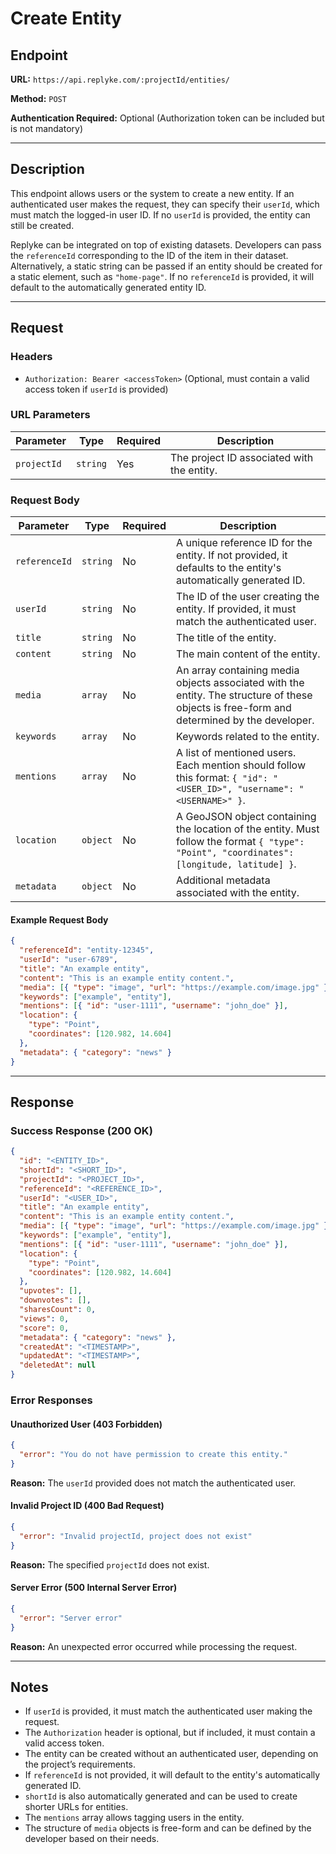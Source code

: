 # Create Entity

## Endpoint

**URL:** `https://api.replyke.com/:projectId/entities/`

**Method:** `POST`

**Authentication Required:** Optional (Authorization token can be included but is not mandatory)

----------

## Description

This endpoint allows users or the system to create a new entity. If an authenticated user makes the request, they can specify their `userId`, which must match the logged-in user ID. If no `userId` is provided, the entity can still be created.

Replyke can be integrated on top of existing datasets. Developers can pass the `referenceId` corresponding to the ID of the item in their dataset. Alternatively, a static string can be passed if an entity should be created for a static element, such as `"home-page"`. If no `referenceId` is provided, it will default to the automatically generated entity ID.

----------

## Request

### Headers

-   `Authorization: Bearer <accessToken>` (Optional, must contain a valid access token if `userId` is provided)

### URL Parameters


| Parameter   | Type     | Required | Description |
|------------|----------|----------|-------------|
| `projectId` | `string` | Yes | The project ID associated with the entity. |

### Request Body
| Parameter   | Type     | Required | Description |
|------------|----------|----------|-------------|
| `referenceId` | `string` | No | A unique reference ID for the entity. If not provided, it defaults to the entity's automatically generated ID. |
| `userId` | `string` | No | The ID of the user creating the entity. If provided, it must match the authenticated user. |
| `title` | `string` | No | The title of the entity. |
| `content` | `string` | No | The main content of the entity. |
| `media` | `array` | No | An array containing media objects associated with the entity. The structure of these objects is free-form and determined by the developer. |
| `keywords` | `array` | No | Keywords related to the entity. |
| `mentions` | `array` | No | A list of mentioned users. Each mention should follow this format: `{ "id": "<USER_ID>", "username": "<USERNAME>" }`. |
| `location` | `object` | No | A GeoJSON object containing the location of the entity. Must follow the format `{ "type": "Point", "coordinates": [longitude, latitude] }`. |
| `metadata` | `object` | No | Additional metadata associated with the entity. |

#### Example Request Body

```json
{
  "referenceId": "entity-12345",
  "userId": "user-6789",
  "title": "An example entity",
  "content": "This is an example entity content.",
  "media": [{ "type": "image", "url": "https://example.com/image.jpg" }],
  "keywords": ["example", "entity"],
  "mentions": [{ "id": "user-1111", "username": "john_doe" }],
  "location": {
    "type": "Point",
    "coordinates": [120.982, 14.604]
  },
  "metadata": { "category": "news" }
}
```

----------

## Response

### Success Response (200 OK)

```json
{
  "id": "<ENTITY_ID>",
  "shortId": "<SHORT_ID>",
  "projectId": "<PROJECT_ID>",
  "referenceId": "<REFERENCE_ID>",
  "userId": "<USER_ID>",
  "title": "An example entity",
  "content": "This is an example entity content.",
  "media": [{ "type": "image", "url": "https://example.com/image.jpg" }],
  "keywords": ["example", "entity"],
  "mentions": [{ "id": "user-1111", "username": "john_doe" }],
  "location": {
    "type": "Point",
    "coordinates": [120.982, 14.604]
  },
  "upvotes": [],
  "downvotes": [],
  "sharesCount": 0,
  "views": 0,
  "score": 0,
  "metadata": { "category": "news" },
  "createdAt": "<TIMESTAMP>",
  "updatedAt": "<TIMESTAMP>",
  "deletedAt": null
}
```

### Error Responses

#### Unauthorized User (403 Forbidden)

```json
{
  "error": "You do not have permission to create this entity."
}
```

**Reason:** The `userId` provided does not match the authenticated user.

#### Invalid Project ID (400 Bad Request)

```json
{
  "error": "Invalid projectId, project does not exist"
}
```

**Reason:** The specified `projectId` does not exist.

#### Server Error (500 Internal Server Error)

```json
{
  "error": "Server error"
}
```

**Reason:** An unexpected error occurred while processing the request.

----------

## Notes

-   If `userId` is provided, it must match the authenticated user making the request.
-   The `Authorization` header is optional, but if included, it must contain a valid access token.
-   The entity can be created without an authenticated user, depending on the project’s requirements.
-   If `referenceId` is not provided, it will default to the entity's automatically generated ID.
-   `shortId` is also automatically generated and can be used to create shorter URLs for entities.
-   The `mentions` array allows tagging users in the entity.
-   The structure of `media` objects is free-form and can be defined by the developer based on their needs.